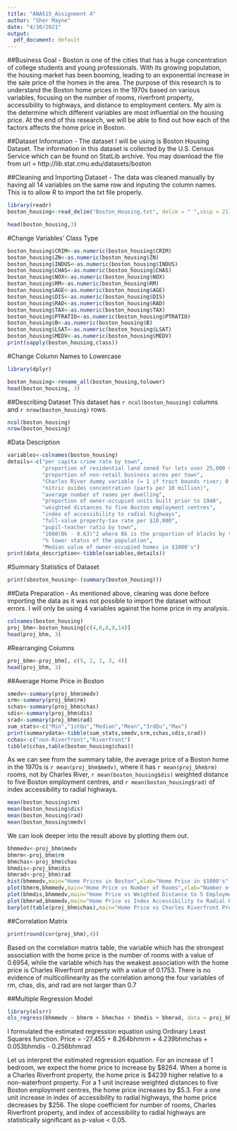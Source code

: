```yaml
---
title: "ANA515_Assignment 4"
author: "Sher Mayne"
date: "4/30/2021"
output:
  pdf_document: default
---
```


##Business Goal - Boston is one of the cities that has a huge concentration of college students and young professionals. With its growing population, the housing market has been booming, leading to an exponential increase in the sale price of the homes in the area. The purpose of this research is to understand the Boston home prices in the 1970s based on various variables, focusing on the number of rooms, riverfront property, accessibility to highways, and distance to employment centers. My aim is the determine which different variables are most influential on the housing price. At the end of this research, we will be able to find out how each of the factors affects the home price in Boston.

##Dataset Information - The dataset I will be using is Boston Housing Dataset. The information in this dataset is collected by the U.S. Census Service which can be found on StatLib archive. You may download the file from url = http://lib.stat.cmu.edu/datasets/boston

##Cleaning and Importing Dataset - The data was cleaned manually by having all 14 variables on the same row and inputing the column names. This is to allow R to import the txt file properly.
```r
library(readr)
boston_housing<-read_delim("Boston_Housing.txt", delim = " ",skip = 21)
```
```r
head(boston_housing,3)
```
#Change Variables' Class Type
```r
boston_housing$CRIM<-as.numeric(boston_housing$CRIM)
boston_housing$ZN<-as.numeric(boston_housing$ZN)
boston_housing$INDUS<-as.numeric(boston_housing$INDUS)
boston_housing$CHAS<-as.numeric(boston_housing$CHAS)
boston_housing$NOX<-as.numeric(boston_housing$NOX)
boston_housing$RM<-as.numeric(boston_housing$RM)
boston_housing$AGE<-as.numeric(boston_housing$AGE)
boston_housing$DIS<-as.numeric(boston_housing$DIS)
boston_housing$RAD<-as.numeric(boston_housing$RAD)
boston_housing$TAX<-as.numeric(boston_housing$TAX)
boston_housing$PTRATIO<-as.numeric(boston_housing$PTRATIO)
boston_housing$B<-as.numeric(boston_housing$B)
boston_housing$LSAT<-as.numeric(boston_housing$LSAT)
boston_housing$MEDV<-as.numeric(boston_housing$MEDV)
print(sapply(boston_housing,class))
```
#Change Column Names to Lowercase
```r
library(dplyr)
```
```r
boston_housing<-rename_all(boston_housing,tolower)
head(boston_housing, 3)
```


##Describing Dataset
This dataset has `r ncol(boston_housing)` columns and `r nrow(boston_housing)` rows.
```r
ncol(boston_housing)
nrow(boston_housing)
```
#Data Description
```r
variables<-colnames(boston_housing)
details<-c("per capita crime rate by town",
           "proportion of residential land zoned for lots over 25,000 sq.ft.",
           "proportion of non-retail business acres per town",
           "Charles River dummy variable (= 1 if tract bounds river; 0 otherwise)",
           "nitric oxides concentration (parts per 10 million)",
           "average number of rooms per dwelling",
           "proportion of owner-occupied units built prior to 1940",
           "weighted distances to five Boston employment centres",
           "index of accessibility to radial highways",
           "full-value property-tax rate per $10,000",
           "pupil-teacher ratio by town",
           "1000(Bk - 0.63)^2 where Bk is the proportion of blacks by town",
           "% lower status of the population",
           "Median value of owner-occupied homes in $1000's")
print(data_description<-tibble(variables,details))
``` 
#Summary Statistics of Dataset
```r
print(sboston_housing<-(summary(boston_housing)))
```

##Data Preparation - As mentioned above, cleaning was done before importing the data as it was not possible to import the dataset without errors. I will only be using 4 variables against the home price in my analysis.
```r
colnames(boston_housing)
proj_bhm<-boston_housing[c(4,6,8,9,14)]
head(proj_bhm, 3)
```
#Rearranging Columns
```r
proj_bhm<-proj_bhm[, c(5, 2, 1, 3, 4)]
head(proj_bhm, 3)
```
##Average Home Price in Boston
```r
smedv<-summary(proj_bhm$medv)
srm<-summary(proj_bhm$rm)
schas<-summary(proj_bhm$chas)
sdis<-summary(proj_bhm$dis)
srad<-summary(proj_bhm$rad)
sum_stats<-c("Min","1stQu","Median","Mean","3rdQu","Max")
print(summarydata<-tibble(sum_stats,smedv,srm,schas,sdis,srad))
cchas<-c("non-Riverfront","Riverfront")
tibble(cchas,table(boston_housing$chas))
```
As we can see from the summary table, the average price of a Boston home in the 1970s is `r mean(proj_bhm$medv)`, where it has `r mean(proj_bhm$rm)` rooms, not by Charles River, `r mean(boston_housing$dis)` weighted distance to five Boston employment centres, and `r mean(boston_housing$rad)` of index accessibility to radial highways.
```r
mean(boston_housing$rm)
mean(boston_housing$dis)
mean(boston_housing$rad)
mean(boston_housing$medv)
```
We can look deeper into the result above by plotting them out.
```r
bhmmedv<-proj_bhm$medv
bhmrm<-proj_bhm$rm
bhmchas<-proj_bhm$chas
bhmdis<-proj_bhm$dis
bhmrad<-proj_bhm$rad
hist(bhmmedv,main="Home Prices in Boston",xlab="Home Price in $1000's",xlim=c(0,50),col=("lightblue"),freq=FALSE)
plot(bhmrm,bhmmedv,main="Home Price vs Number of Rooms",xlab="Number of Rooms",ylab="Home Price in $1000's",pch=20,col=("darkblue"))
plot(bhmdis,bhmmedv,main="Home Price vs Weighted Distance to 5 Employment Centres",xlab="Weighted Distance",ylab="Home Price in $1000's",pch=20,col=("darkblue"))
plot(bhmrad,bhmmedv,main="Home Price vs Index Accessibility to Radial Highways",xlab="Index Accesibility",ylab="Home Price in $1000's",pch=20,col=("darkblue"))
barplot(table(proj_bhm$chas),main="Home Price vs Charles Riverfront Property",xlab="Charles River (0 = no, 1 = yes)",ylab="Home Price in $1000's",col=("darkblue"))
```

##Correlation Matrix
```r
print(round(cor(proj_bhm),4))
```
Based on the correlation matrix table, the variable which has the strongest association with the home price is the number of rooms with a value of 0.6954, while the variable which has the weakest association with the home price is Charles Riverfront property with a value of 0.1753. There is no evidence of multicollinearity as the correlation among the four variables of rm, chas, dis, and rad  are not larger than 0.7

##Multiple Regression Model
```r
library(olsrr)
ols_regress(bhmmedv ~ bhmrm + bhmchas + bhmdis + bhmrad, data = proj_bhm)
```
I formulated the estimated regression equation using Ordinary Least Squares function. Price = -27.455 + 8.264bhmrm + 4.239bhmchas + 0.053bhmdis - 0.256bhmrad

Let us interpret the estimated regression equation. For an increase of 1 bedroom, we expect the home price to increase by $8264. When a home is a Charles Riverfront property, the home price is $4239 higher relative to a non-waterfront property. For a 1 unit increase weighted distances to five Boston employment centres, the home price increases by $5.3. For a one unit increase in index of accessibility to radial highways, the home price decreases by $256. The slope coefficient for number of rooms, Charles Riverfront property, and index of accessibility to radial highways are statistically significant as p-value < 0.05. 